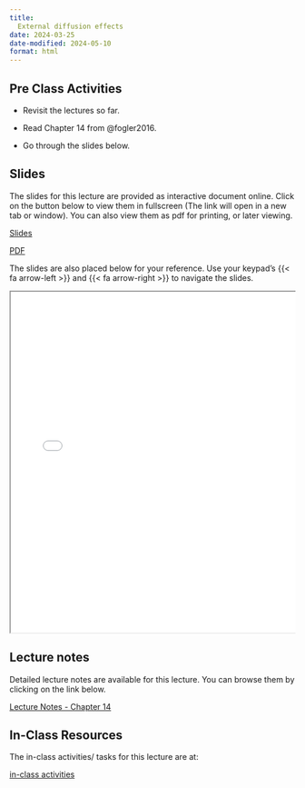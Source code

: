 ```yaml
---
title: 
  External diffusion effects
date: 2024-03-25
date-modified: 2024-05-10
format: html
---
```


## Pre Class Activities

- Revisit the lectures so far. 

- Read Chapter 14 from @fogler2016.

- Go through the slides below. 


<!--
:::{.grid}
::: {.g-col-5}

[pre-class activities](../../notes/09-external-diffusion-effects/pre-class-activities.qmd){.btn .btn-success .btn-lg role="button"}

:::
:::
-->

## Slides

The slides for this lecture are provided as interactive document online. Click
on the button below to view them in fullscreen (The link will open in a new tab
or window). You can also view them as pdf for printing, or later viewing.  

:::{.grid}
::: {.g-col-1}
[Slides](../../slides/09-external-diffusion-effects/index.qmd){target="_blank" .btn .btn-success .btn-lg role="button"}

:::

::: {.g-col-1}
[PDF](../../slides/09-external-diffusion-effects/09-external-diffusion-effects.pdf){target="_blank" .btn .btn-info .btn-lg role="button"}

:::
:::

The slides are also placed below for your reference. Use your keypad's
{{< fa arrow-left >}} and {{< fa arrow-right >}} to navigate the slides.

::: {.container style="position: relative;overflow: hidden;width:
100%;min-height:600px;"}
<iframe src="../../slides/09-external-diffusion-effects/"
style="position=absolute;top: 0;left: 0;bottom: 0;right: 0;width:
100%;min-height:600px;"></iframe>
:::

<!--
## Videos

::: {.panel-tabset}
## Overview of chemical reaction engineering
{{< video https://www.youtube.com/embed/e3H5DPYlOF8 >}}

:::
-->

## Lecture notes

Detailed lecture notes are available for this lecture. 
You can browse them by
clicking on the link below. 

:::{.grid}
::: {.g-col-5}
[Lecture Notes - Chapter 14](../../notes/09-external-diffusion-effects/Ranjeet_Notes_Fogler_Chapter 14 - Mass Transfer Limitations in Reacting Systems.pdf){.btn .btn-success .btn-lg role="button"}

:::
:::


## In-Class Resources

The in-class activities/ tasks for this lecture are at:

:::{.grid}
::: {.g-col-5}

[in-class activities](../../notes/09-external-diffusion-effects/in-class-activities.qmd){.btn .btn-success .btn-lg role="button"}

:::
:::



